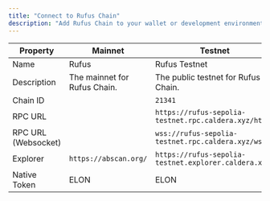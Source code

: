 ```yaml
---
title: "Connect to Rufus Chain"
description: "Add Rufus Chain to your wallet or development environment to get started."
---
```



| Property            | Mainnet                      | Testnet                                               |
| ------------------- | ---------------------------- | ----------------------------------------------------- |
| Name                | Rufus                        | Rufus Testnet                                         |
| Description         | The mainnet for Rufus Chain. | The public testnet for Rufus Chain.                   |
| Chain ID            |                              | `21341`                                               |
| RPC URL             |                              | `https://rufus-sepolia-testnet.rpc.caldera.xyz/http`  |
| RPC URL (Websocket) |                              | `wss://rufus-sepolia-testnet.rpc.caldera.xyz/ws`      |
| Explorer            | `https://abscan.org/`        | `https://rufus-sepolia-testnet.explorer.caldera.xyz/` |
| Native Token        | ELON                         | ELON                                                  |